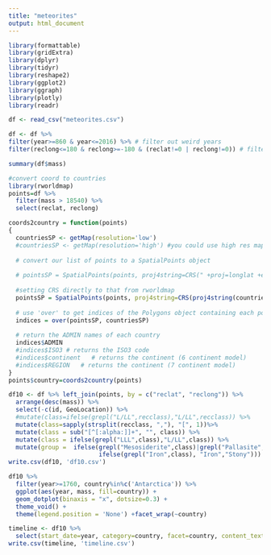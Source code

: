 ```yaml
---
title: "meteorites"
output: html_document
---
```


```r
library(formattable)
library(gridExtra)
library(dplyr)
library(tidyr)
library(reshape2)
library(ggplot2)
library(ggraph)
library(plotly)
library(readr)
```

```r
df <- read_csv("meteorites.csv")
```

```r
df <- df %>% 
filter(year>=860 & year<=2016) %>% # filter out weird years 
filter(reclong<=180 & reclong>=-180 & (reclat!=0 | reclong!=0)) # filter out weird locations
```

```r
summary(df$mass)
```



```r
#convert coord to countries
library(rworldmap)
points=df %>% 
  filter(mass > 18540) %>% 
  select(reclat, reclong)

coords2country = function(points)
{  
  countriesSP <- getMap(resolution='low')
  #countriesSP <- getMap(resolution='high') #you could use high res map from rworldxtra if you were concerned about detail
  
  # convert our list of points to a SpatialPoints object
  
  # pointsSP = SpatialPoints(points, proj4string=CRS(" +proj=longlat +ellps=WGS84 +datum=WGS84 +no_defs +towgs84=0,0,0"))
  
  #setting CRS directly to that from rworldmap
  pointsSP = SpatialPoints(points, proj4string=CRS(proj4string(countriesSP)))  
  
  # use 'over' to get indices of the Polygons object containing each point 
  indices = over(pointsSP, countriesSP)
  
  # return the ADMIN names of each country
  indices$ADMIN  
  #indices$ISO3 # returns the ISO3 code 
  #indices$continent   # returns the continent (6 continent model)
  #indices$REGION   # returns the continent (7 continent model)
}
points$country=coords2country(points)
```

```r
df10 <- df %>% left_join(points, by = c("reclat", "reclong")) %>%
  arrange(desc(mass)) %>% 
  select(-c(id, GeoLocation)) %>%
  #mutate(class=ifelse(grepl("L/LL",recclass),"L/LL",recclass)) %>%
  mutate(class=sapply(strsplit(recclass, ","), "[", 1))%>%
  mutate(class = sub("[^[:alpha:]]+", "", class)) %>%
  mutate(class = ifelse(grepl("LLL",class),"L/LL",class)) %>%
  mutate(group =  ifelse(grepl("Mesosiderite",class)|grepl("Pallasite",class),"Mixture",
                         ifelse(grepl("Iron",class), "Iron","Stony")))
write.csv(df10, 'df10.csv')
```
```r
df10 %>% 
  filter(year>=1760, country%in%c('Antarctica')) %>%
  ggplot(aes(year, mass, fill=country)) + 
  geom_dotplot(binaxis = "x", dotsize=0.3) + 
  theme_void() +
  theme(legend.position = 'None') +facet_wrap(~country)

```

```r
timeline <- df10 %>%
  select(start_date=year, category=country, facet=country, content_text= mass)
write.csv(timeline, 'timeline.csv')
```

